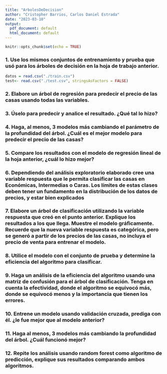 ```yaml
---
title: "ArbolesDeDecision"
author: "Cristopher Barrios, Carlos Daniel Estrada"
date: "2023-03-10"
output:
  pdf_document: default
  html_document: default
---
```


```r
knitr::opts_chunk$set(echo = TRUE)
```
### 1. Use los mismos conjuntos de entrenamiento y prueba que usó para los árboles de decisión en la hoja de trabajo anterior. 
```r
datos = read.csv("./train.csv")
test<- read.csv("./test.csv", stringsAsFactors = FALSE)
```


### 2. Elabore un árbol de regresión para predecir el precio de las casas usando todas las variables. 

### 3. Úselo para predecir y analice el resultado. ¿Qué tal lo hizo? 

### 4. Haga, al menos, 3 modelos más cambiando el parámetro de la profundidad del árbol. ¿Cuál es el mejor modelo para predecir el precio de las casas? 

### 5. Compare los resultados con el modelo de regresión lineal de la hoja anterior, ¿cuál lo hizo mejor? 

### 6. Dependiendo del análisis exploratorio elaborado cree una variable respuesta que le permita clasificar las casas en Económicas, Intermedias o Caras. Los límites de estas clases deben tener un fundamento en la distribución de los datos de precios, y estar bien explicados  

### 7. Elabore  un  árbol  de  clasificación  utilizando  la  variable  respuesta que  creó  en  el  punto anterior.  Explique los resultados a los que llega. Muestre el modelo gráficamente. Recuerde que la nueva variable respuesta es categórica, pero se generó a partir de los precios de las casas, no incluya el precio de venta para entrenar el modelo. 

### 8. Utilice el modelo con el conjunto de prueba y determine la eficiencia del algoritmo para clasificar.

### 9. Haga un análisis de la eficiencia del algoritmo usando una matriz de confusión para el árbol de clasificación. Tenga en cuenta la efectividad, donde el algoritmo se equivocó más, donde se equivocó menos y la importancia que tienen los errores. 

### 10. Entrene un modelo usando validación cruzada, prediga con él. ¿le fue mejor que al modelo anterior? 

### 11.  Haga al menos, 3 modelos más cambiando la profundidad del árbol. ¿Cuál funcionó mejor? 

### 12. Repite los análisis usando random forest como algoritmo de predicción, explique sus resultados comparando ambos algoritmos.  